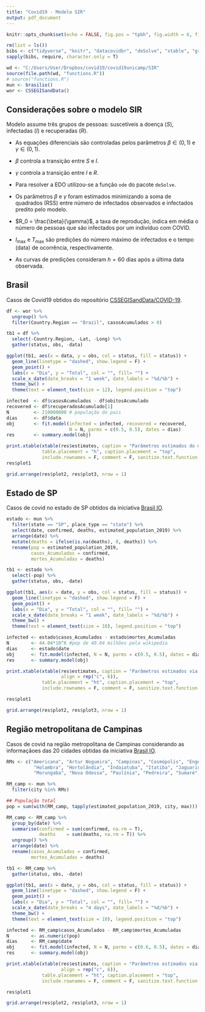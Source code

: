 ```yaml
---
title: "Covid19 - Modelo SIR"
output: pdf_document
---
```


```r
knitr::opts_chunk$set(echo = FALSE, fig.pos = "tpbh", fig.width = 6, fig.height = 4, fig.align = "center")
```

```r
rm(list = ls())
bibs <- c("tidyverse", "knitr", "datacovidbr", "deSolve", "xtable", "gridExtra")
sapply(bibs, require, character.only = T)

wd <- "C:/Users/User/Dropbox/covid19/covid19unicamp/SIR"
source(file.path(wd, "functions.R"))
# source("functions.R")
mun <- brasilio()
wor <- CSSEGISandData()
```

## Considerações sobre o modelo SIR

Modelo assume três grupos de pessoas: suscetíveis a doença ($S$), infectadas ($I$) e recuperadas ($R$).
\begin{figure}[ht]
	\centering
	\includegraphics[]{sir_diagrama.png}
\end{figure}

- As equações diferenciais são controladas pelos parâmetros $\beta \in (0, 1)$ e $\gamma \in (0, 1)$.

- $\beta$ controla a transição entre $S$ e $I$.

- $\gamma$ controla a transição entre $I$ e $R$.

\begin{eqnarray}
\dfrac{dS}{dt} &=&-\beta\,S\,I \\
\dfrac{dI}{dt} &=& \beta\,S\,I-\gamma\,I \\
\dfrac{dR}{dt} &=&-\gamma \,I
\end{eqnarray}

- Para resolver a EDO utilizou-se a função `ode` do pacote `deSolve`.

- Os parâmetros $\beta$ e $\gamma$ foram estimados minimizando a soma de quadrados (RSS) entre
número de infectados observados e infectados predito pelo modelo.

- $R_0 = \frac{\beta}{\gamma}$, a taxa de reprodução, indica em média o número de pessoas que são infectados
por um indivíduo com COVID.

- $I_{\max}$ e $T_{\max}$ são predições do número máximo de infectados e o tempo (data) de ocorrência, respectivamente.

- As curvas de predições consideram $h = 60$ dias após a última data observada.


\newpage
## Brasil
Casos de Covid19 obtidos do repositório [CSSEGISandData/COVID-19](https://github.com/CSSEGISandData/COVID-19).

```r
df <- wor %>%
  ungroup() %>%
  filter(Country.Region == "Brazil", casosAcumulados > 0)  

tb1 = df %>%
  select(-Country.Region, -Lat, -Long) %>%
  gather(status, obs, -data)

ggplot(tb1, aes(x = data, y = obs, col = status, fill = status)) +
  geom_line(linetype = "dashed", show.legend = F) +
  geom_point() +
  labs(x = "Dia", y = "Total", col = "", fill= "") +
  scale_x_date(date_breaks = "1 week", date_labels = "%d/%b") +
  theme_bw() +
  theme(text = element_text(size = 12), legend.position = "top")

```


```r
infected  <- df$casosAcumulados - df$obitosAcumulado
recovered <- df$recuperadosAcumulado[1]
N         <- 210000000 # população do pais
dias      <- df$data
obj       <- fit.model(infected = infected, recovered = recovered,
                       N = N, parms = c(0.5, 0.5), dates = dias)
res       <- summary.model(obj)

print.xtable(xtable(res$estimates, caption = "Parâmetros estimados do modelo SIR.", align = rep("c", 6)),
             table.placement = "h", caption.placement = "top",
             include.rownames = F, comment = F, sanitize.text.function = force)
res$plot1

grid.arrange(res$plot2, res$plot3, nrow = 1)

```

\newpage
## Estado de SP

Casos de covid no estado de SP obtidos da iniciativa [Brasil IO](https://www.brasil.io/home).

```r
estado <- mun %>%
  filter(state == "SP", place_type == "state") %>%
  select(date, confirmed, deaths, estimated_population_2019) %>%
  arrange(date) %>%
  mutate(deaths = ifelse(is.na(deaths), 0, deaths)) %>%
  rename(pop = estimated_population_2019,
         casos_Acumulados = confirmed,
         mortes_Acumuladas = deaths)

tb1 <- estado %>%
  select(-pop) %>% 
  gather(status, obs, -date)

ggplot(tb1, aes(x = date, y = obs, col = status, fill = status)) +
  geom_line(linetype = "dashed", show.legend = F) +
  geom_point() +
  labs(x = "Dia", y = "Total", col = "", fill= "") +
  scale_x_date(date_breaks = "1 week", date_labels = "%d/%b") +
  theme_bw() +
  theme(text = element_text(size = 10), legend.position = "top")
```


```r

infected <- estado$casos_Acumulados - estado$mortes_Acumuladas
N        <- 44.04*10^6 #pop de 40.04 milhões pela wikipedia
dias     <- estado$date
obj      <- fit.model(infected, N = N, parms = c(0.5, 0.5), dates = dias)
res      <- summary.model(obj)

print.xtable(xtable(res$estimates, caption = "Parâmetros estimados via RSS do modelo SIR.",
                    align = rep("c", 6)),
             table.placement = "ht", caption.placement = "top",
             include.rownames = F, comment = F, sanitize.text.function = force)

res$plot1

grid.arrange(res$plot2, res$plot3, nrow = 1)

```


\newpage
## Região metropolitana de Campinas

Casos de covid na região metropolitana de Campinas considerando as informaçãoes das 20 cidades obtidas da iniciativa [Brasil IO](https://www.brasil.io/home).

```r
RMs <- c("Americana", "Artur Nogueira", "Campinas", "Cosmópolis", "Engenheiro Coelho",
          "Holambra", "Hortolândia", "Indaiatuba", "Itatiba", "Jaguariúna", "Monte Mor",
          "Morungaba", "Nova Odessa", "Paulínia", "Pedreira", "Sumaré", "Valinhos", "Vinhedo")

RM_camp <- mun %>%
  filter(city %in% RMs)

## População total
pop = sum(with(RM_camp, tapply(estimated_population_2019, city, max)))

RM_camp <- RM_camp %>%
  group_by(date) %>%
  summarise(confirmed = sum(confirmed, na.rm = T),
            deaths    = sum(deaths, na.rm = T)) %>%
  ungroup() %>%
  arrange(date) %>%
  rename(casos_Acumulados = confirmed,
         mortes_Acumuladas = deaths)

tb1 <- RM_camp %>%
  gather(status, obs, -date)

ggplot(tb1, aes(x = date, y = obs, col = status, fill = status)) +
  geom_line(linetype = "dashed", show.legend = F) +
  geom_point() +
  labs(x = "Dia", y = "Total", col = "", fill= "") +
  scale_x_date(date_breaks = "4 days", date_labels = "%d/%b") +
  theme_bw() +
  theme(text = element_text(size = 10), legend.position = "top")
```


```r

infected <- RM_camp$casos_Acumulados - RM_camp$mortes_Acumuladas
N        <- as.numeric(pop)
dias     <- RM_camp$date
obj      <- fit.model(infected, N = N, parms = c(0.6, 0.5), dates = dias)
res      <- summary.model(obj)

print.xtable(xtable(res$estimates, caption = "Parâmetros estimados via RSS do modelo SIR.",
                    align = rep("c", 6)),
             table.placement = "ht", caption.placement = "top",
             include.rownames = F, comment = F, sanitize.text.function = force)

res$plot1

grid.arrange(res$plot2, res$plot3, nrow = 1)

```
